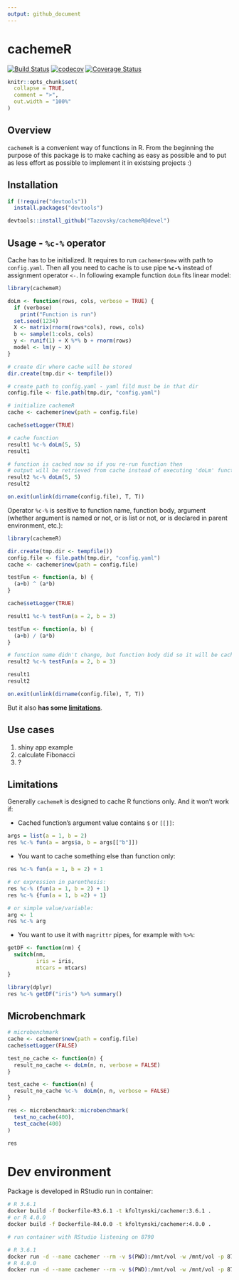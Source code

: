 ```yaml
---
output: github_document
---
```


# cachemeR

[![Build Status](https://travis-ci.org/Tazovsky/cachemeR.svg?branch=devel)](https://travis-ci.org/Tazovsky/cachemeR)
[![codecov](https://codecov.io/gh/Tazovsky/cachemeR/branch/devel/graph/badge.svg)](https://codecov.io/gh/Tazovsky/cachemeR)
[![Coverage Status](https://coveralls.io/repos/github/Tazovsky/cachemeR/badge.svg?branch=devel)](https://coveralls.io/github/Tazovsky/cachemeR?branch=devel)

```r
knitr::opts_chunk$set(
  collapse = TRUE,
  comment = ">",
  out.width = "100%"
)
```

## Overview {#overview}

`cachemeR` is a convenient way of functions in R. 
From the beginning the purpose of this package is to make caching as easy as possible 
and to put as less effort as possible to implement it in existsing projects :)

## Installation {#installation}


```r
if (!require("devtools")) 
  install.packages("devtools")

devtools::install_github("Tazovsky/cachemeR@devel")
```

## Usage - `%c-%` operator {#usage}

Cache has to be initialized. It requires to run `cachemer$new` with path to `config.yaml`. 
Then all you need to cache is to use pipe **`%c-%`** instead of assignment operator `<-`. 
In following example function `doLm` fits linear model:

```r
library(cachemeR)

doLm <- function(rows, cols, verbose = TRUE) {
  if (verbose)
    print("Function is run")
  set.seed(1234)
  X <- matrix(rnorm(rows*cols), rows, cols)
  b <- sample(1:cols, cols)
  y <- runif(1) + X %*% b + rnorm(rows)
  model <- lm(y ~ X)
}

# create dir where cache will be stored
dir.create(tmp.dir <- tempfile())

# create path to config.yaml - yaml fild must be in that dir
config.file <- file.path(tmp.dir, "config.yaml")

# initialize cachemeR
cache <- cachemer$new(path = config.file)

cache$setLogger(TRUE)

# cache function
result1 %c-% doLm(5, 5)
result1

# function is cached now so if you re-run function then 
# output will be retrieved from cache instead of executing 'doLm' function again
result2 %c-% doLm(5, 5)
result2

```

```r
on.exit(unlink(dirname(config.file), T, T))
```

Operator `%c-%` is sesitive to function name, function body, argument (whether argument is named or not, 
or is list or not, or is declared in parent environment, etc.): 

```r
library(cachemeR)

dir.create(tmp.dir <- tempfile())
config.file <- file.path(tmp.dir, "config.yaml")
cache <- cachemer$new(path = config.file)

testFun <- function(a, b) {
  (a+b) ^ (a*b)
}

cache$setLogger(TRUE)

result1 %c-% testFun(a = 2, b = 3)

testFun <- function(a, b) {
  (a+b) / (a*b)
}

# function name didn't change, but function body did so it will be cached:
result2 %c-% testFun(a = 2, b = 3)

result1
result2

```

```r
on.exit(unlink(dirname(config.file), T, T))
```

But it also **has some [limitations](#limitations)**.

## Use cases {#usecases}

1. shiny app example
2. calculate Fibonacci
3. ?

## Limitations {#limitations}

Generally `cachemeR` is designed to cache R functions only. And it won't work if:

- Cached function's argument value contains `$` or `[[]]`: 

```r
args = list(a = 1, b = 2)
res %c-% fun(a = args$a, b = args[["b"]])
```

- You want to cache something else than function only:

```r

res %c-% fun(a = 1, b = 2) + 1

# or expression in parenthesis:
res %c-% (fun(a = 1, b = 2) + 1)
res %c-% {fun(a = 1, b =2) + 1}

# or simple value/variable:
arg <- 1
res %c-% arg
```

- You want to use it with `magrittr` pipes, for example with `%>%`:

```r
getDF <- function(nm) {
  switch(nm,
         iris = iris,
         mtcars = mtcars)
}

library(dplyr)
res %c-% getDF("iris") %>% summary()

```

## Microbenchmark {#microbenchmark}

```r
# microbenchmark
cache <- cachemer$new(path = config.file)
cache$setLogger(FALSE)

test_no_cache <- function(n) {
  result_no_cache <- doLm(n, n, verbose = FALSE)
}

test_cache <- function(n) {
  result_no_cache %c-%  doLm(n, n, verbose = FALSE)
}

res <- microbenchmark::microbenchmark(
  test_no_cache(400),
  test_cache(400)
)

res

```
# Dev environment

Package is developed in RStudio run in container:

```bash
# R 3.6.1
docker build -f Dockerfile-R3.6.1 -t kfoltynski/cachemer:3.6.1 .
# or R 4.0.0
docker build -f Dockerfile-R4.0.0 -t kfoltynski/cachemer:4.0.0 .

# run container with RStudio listening on 8790

# R 3.6.1
docker run -d --name cachemer --rm -v $(PWD):/mnt/vol -w /mnt/vol -p 8790:8787 kfoltynski/cachemer:3.6.1
# R 4.0.0
docker run -d --name cachemer --rm -v $(PWD):/mnt/vol -w /mnt/vol -p 8790:8787 kfoltynski/cachemer:4.0.0
```
